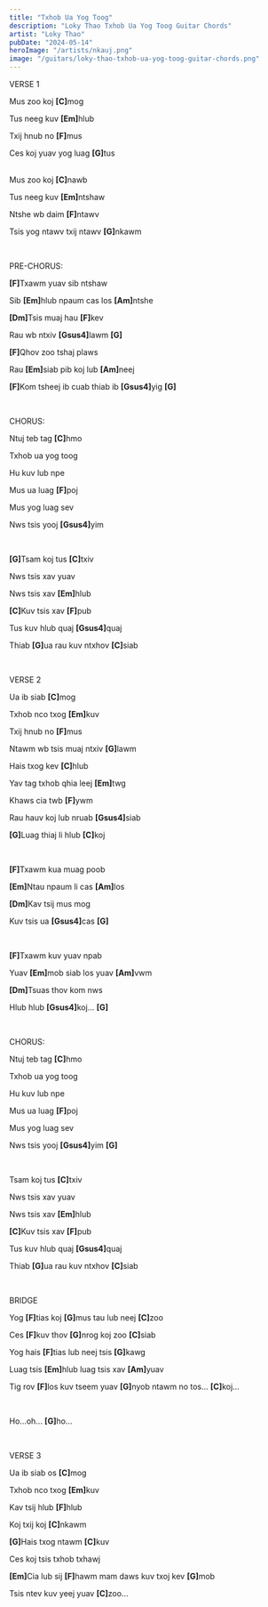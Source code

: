 ```yaml
---
title: "Txhob Ua Yog Toog"
description: "Loky Thao Txhob Ua Yog Toog Guitar Chords"
artist: "Loky Thao"
pubDate: "2024-05-14"
heroImage: "/artists/nkauj.png"
image: "/guitars/loky-thao-txhob-ua-yog-toog-guitar-chords.png"
---
```


VERSE 1

Mus zoo koj <b>[C]</b>mog

Tus neeg kuv <b>[Em]</b>hlub

Txij hnub no <b>[F]</b>mus

Ces koj yuav yog luag <b>[G]</b>tus

<br />
Mus zoo koj <b>[C]</b>nawb

Tus neeg kuv <b>[Em]</b>ntshaw

Ntshe wb daim <b>[F]</b>ntawv

Tsis yog ntawv txij ntawv <b>[G]</b>nkawm

<br />

PRE-CHORUS:

<b>[F]</b>Txawm yuav sib ntshaw

Sib <b>[Em]</b>hlub npaum cas los <b>[Am]</b>ntshe

<b>[Dm]</b>Tsis muaj hau <b>[F]</b>kev

Rau wb ntxiv <b>[Gsus4]</b>lawm <b>[G]</b>

<b>[F]</b>Qhov zoo tshaj plaws

Rau <b>[Em]</b>siab pib koj lub <b>[Am]</b>neej

<b>[F]</b>Kom tsheej ib cuab thiab ib <b>[Gsus4]</b>yig <b>[G]</b>

<br />

CHORUS:

Ntuj teb tag <b>[C]</b>hmo

Txhob ua yog toog

Hu kuv lub npe

Mus ua luag <b>[F]</b>poj

Mus yog luag sev

Nws tsis yooj <b>[Gsus4]</b>yim

<br />

<b>[G]</b>Tsam koj tus <b>[C]</b>txiv

Nws tsis xav yuav

Nws tsis xav <b>[Em]</b>hlub

<b>[C]</b>Kuv tsis xav <b>[F]</b>pub

Tus kuv hlub quaj <b>[Gsus4]</b>quaj

Thiab <b>[G]</b>ua rau kuv ntxhov <b>[C]</b>siab

<br />

VERSE 2

Ua ib siab <b>[C]</b>mog

Txhob nco txog <b>[Em]</b>kuv

Txij hnub no <b>[F]</b>mus

Ntawm wb tsis muaj ntxiv <b>[G]</b>lawm

Hais txog kev <b>[C]</b>hlub

Yav tag txhob qhia leej <b>[Em]</b>twg

Khaws cia twb <b>[F]</b>ywm

Rau hauv koj lub nruab <b>[Gsus4]</b>siab

<b>[G]</b>Luag thiaj li hlub <b>[C]</b>koj

<br />

<b>[F]</b>Txawm kua muag poob

<b>[Em]</b>Ntau npaum li cas <b>[Am]</b>los

<b>[Dm]</b>Kav tsij mus mog

Kuv tsis ua <b>[Gsus4]</b>cas <b>[G]</b>

<br />

<b>[F]</b>Txawm kuv yuav npab

Yuav <b>[Em]</b>mob siab los yuav <b>[Am]</b>vwm

<b>[Dm]</b>Tsuas thov kom nws

Hlub hlub <b>[Gsus4]</b>koj... <b>[G]</b>

<br />

CHORUS:

Ntuj teb tag <b>[C]</b>hmo

Txhob ua yog toog

Hu kuv lub npe

Mus ua luag <b>[F]</b>poj

Mus yog luag sev

Nws tsis yooj <b>[Gsus4]</b>yim <b>[G]</b>

<br />

Tsam koj tus <b>[C]</b>txiv

Nws tsis xav yuav

Nws tsis xav <b>[Em]</b>hlub

<b>[C]</b>Kuv tsis xav <b>[F]</b>pub

Tus kuv hlub quaj <b>[Gsus4]</b>quaj

Thiab <b>[G]</b>ua rau kuv ntxhov <b>[C]</b>siab

<br />

BRIDGE

Yog <b>[F]</b>tias koj <b>[G]</b>mus tau lub neej <b>[C]</b>zoo

Ces <b>[F]</b>kuv thov <b>[G]</b>nrog koj zoo <b>[C]</b>siab

Yog hais <b>[F]</b>tias lub neej tsis <b>[G]</b>kawg

Luag tsis <b>[Em]</b>hlub luag tsis xav <b>[Am]</b>yuav

Tig rov <b>[F]</b>los kuv tseem yuav <b>[G]</b>nyob ntawm no tos... <b>[C]</b>koj...

<br />

Ho...oh... <b>[G]</b>ho...

<br />

VERSE 3

Ua ib siab os <b>[C]</b>mog

Txhob nco txog <b>[Em]</b>kuv

Kav tsij hlub <b>[F]</b>hlub

Koj txij koj <b>[C]</b>nkawm

<b>[G]</b>Hais txog ntawm <b>[C]</b>kuv

Ces koj tsis txhob txhawj

<b>[Em]</b>Cia lub sij <b>[F]</b>hawm mam daws kuv txoj kev <b>[G]</b>mob

Tsis ntev kuv yeej yuav <b>[C]</b>zoo...
